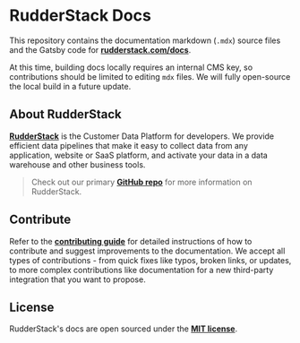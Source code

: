 # RudderStack Docs

This repository contains the documentation markdown (`.mdx`) source files and the Gatsby code for [**rudderstack.com/docs**](https://rudderstack.com/docs/).

At this time, building docs locally requires an internal CMS key, so contributions should be limited to editing `mdx` files. We will fully open-source the local build in a future update.

## About RudderStack

[**RudderStack**](https://rudderstack.com/) is the Customer Data Platform for developers. We provide efficient data pipelines that make it easy to collect data from any application, website or SaaS platform, and activate your data in a data warehouse and other business tools.

> Check out our primary [**GitHub repo**](https://github.com/rudderlabs/rudder-server) for more information on RudderStack.

## Contribute

Refer to the [**contributing guide**](/CONTRIBUTING.mdx) for detailed instructions of how to contribute and suggest improvements to the documentation. We accept all types of contributions - from quick fixes like typos, broken links, or updates, to more complex contributions like documentation for a new third-party integration that you want to propose.

## License

RudderStack's docs are open sourced under the [**MIT license**](/LICENSE.md).


